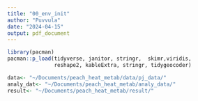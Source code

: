 ```yaml
---
title: "00_env_init"
author: "Puvvula"
date: "2024-04-15"
output: pdf_document
---
```


```r
library(pacman)
pacman::p_load(tidyverse, janitor, stringr,  skimr,viridis,
               reshape2, kableExtra, stringr, tidygeocoder)
```

```r
data<- "~/Documents/peach_heat_metab/data/pj_data/"
analy_dat<- "~/Documents/peach_heat_metab/analy_data/"
result<- "~/Documents/peach_heat_metab/result/"
```

